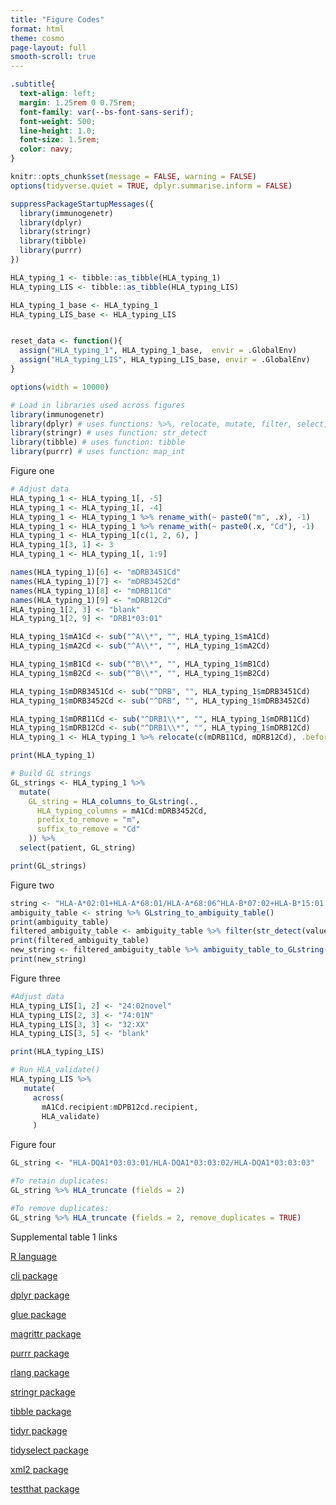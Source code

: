 ```yaml
---
title: "Figure Codes"
format: html
theme: cosmo
page-layout: full
smooth-scroll: true
---
```


```css
.subtitle{
  text-align: left;
  margin: 1.25rem 0 0.75rem;
  font-family: var(--bs-font-sans-serif); 
  font-weight: 500;                
  line-height: 1.0;
  font-size: 1.5rem;                       
  color: navy;        
}

```

```r
knitr::opts_chunk$set(message = FALSE, warning = FALSE)
options(tidyverse.quiet = TRUE, dplyr.summarise.inform = FALSE)

suppressPackageStartupMessages({
  library(immunogenetr)
  library(dplyr)
  library(stringr)
  library(tibble)
  library(purrr)
})

HLA_typing_1 <- tibble::as_tibble(HLA_typing_1)
HLA_typing_LIS <- tibble::as_tibble(HLA_typing_LIS)

HLA_typing_1_base <- HLA_typing_1
HLA_typing_LIS_base <- HLA_typing_LIS


reset_data <- function(){
  assign("HLA_typing_1", HLA_typing_1_base,  envir = .GlobalEnv)
  assign("HLA_typing_LIS", HLA_typing_LIS_base, envir = .GlobalEnv)
}

options(width = 10000)
```


```r
# Load in libraries used across figures
library(immunogenetr)
library(dplyr) # uses functions: %>%, relocate, mutate, filter, select, across, rename_with, transmute
library(stringr) # uses function: str_detect
library(tibble) # uses function: tibble
library(purrr) # uses function: map_int

```

::: {.subtitle}
Figure one
:::

```r

# Adjust data
HLA_typing_1 <- HLA_typing_1[, -5]
HLA_typing_1 <- HLA_typing_1[, -4]
HLA_typing_1 <- HLA_typing_1 %>% rename_with(~ paste0("m", .x), -1)
HLA_typing_1 <- HLA_typing_1 %>% rename_with(~ paste0(.x, "Cd"), -1)
HLA_typing_1 <- HLA_typing_1[c(1, 2, 6), ]
HLA_typing_1[3, 1] <- 3
HLA_typing_1 <- HLA_typing_1[, 1:9]

names(HLA_typing_1)[6] <- "mDRB3451Cd"
names(HLA_typing_1)[7] <- "mDRB3452Cd"
names(HLA_typing_1)[8] <- "mDRB11Cd"
names(HLA_typing_1)[9] <- "mDRB12Cd"
HLA_typing_1[2, 3] <- "blank"
HLA_typing_1[2, 9] <- "DRB1*03:01"

HLA_typing_1$mA1Cd <- sub("^A\\*", "", HLA_typing_1$mA1Cd)
HLA_typing_1$mA2Cd <- sub("^A\\*", "", HLA_typing_1$mA2Cd)

HLA_typing_1$mB1Cd <- sub("^B\\*", "", HLA_typing_1$mB1Cd)
HLA_typing_1$mB2Cd <- sub("^B\\*", "", HLA_typing_1$mB2Cd)

HLA_typing_1$mDRB3451Cd <- sub("^DRB", "", HLA_typing_1$mDRB3451Cd)
HLA_typing_1$mDRB3452Cd <- sub("^DRB", "", HLA_typing_1$mDRB3452Cd)

HLA_typing_1$mDRB11Cd <- sub("^DRB1\\*", "", HLA_typing_1$mDRB11Cd)
HLA_typing_1$mDRB12Cd <- sub("^DRB1\\*", "", HLA_typing_1$mDRB12Cd)
HLA_typing_1 <- HLA_typing_1 %>% relocate(c(mDRB11Cd, mDRB12Cd), .before = mDRB3451Cd)

print(HLA_typing_1)

# Build GL strings 
GL_strings <- HLA_typing_1 %>%
  mutate(
    GL_string = HLA_columns_to_GLstring(.,
      HLA_typing_columns = mA1Cd:mDRB3452Cd,
      prefix_to_remove = "m",
      suffix_to_remove = "Cd"
    )) %>%
  select(patient, GL_string)

print(GL_strings)
```

::: {.subtitle}
Figure two
:::

```r

string <- "HLA-A*02:01+HLA-A*68:01/HLA-A*68:06^HLA-B*07:02+HLA-B*15:01|HLA-B*07:03+HLA-B*15:17"
ambiguity_table <- string %>% GLstring_to_ambiguity_table()
print(ambiguity_table)
filtered_ambiguity_table <- ambiguity_table %>% filter(str_detect(value, "HLA-A"))
print(filtered_ambiguity_table)
new_string <- filtered_ambiguity_table %>% ambiguity_table_to_GLstring()
print(new_string)

```

::: {.subtitle}
Figure three
:::

```r
#Adjust data
HLA_typing_LIS[1, 2] <- "24:02novel"
HLA_typing_LIS[2, 3] <- "74:01N"
HLA_typing_LIS[3, 3] <- "32:XX"
HLA_typing_LIS[3, 5] <- "blank"

print(HLA_typing_LIS)

# Run HLA_validate()
HLA_typing_LIS %>%
   mutate(
     across(
       mA1Cd.recipient:mDPB12cd.recipient, 
       HLA_validate)
     )
```


::: {.subtitle}
Figure four
:::

```r
GL_string <- "HLA-DQA1*03:03:01/HLA-DQA1*03:03:02/HLA-DQA1*03:03:03"

#To retain duplicates: 
GL_string %>% HLA_truncate (fields = 2)

#To remove duplicates: 
GL_string %>% HLA_truncate (fields = 2, remove_duplicates = TRUE)

```

::: {.subtitle}
Supplemental table 1 links
:::

[R language](https://www.r-project.org)

[cli package](https://cran.r-project.org/web/packages/cli/index.html)

[dplyr package](https://cran.r-project.org/web/packages/dplyr/index.html)

[glue package](https://cran.r-project.org/web/packages/glue/index.html)

[magrittr package](https://cran.r-project.org/web/packages/magrittr/index.html)

[purrr package](https://cran.r-project.org/web/packages/purrr/index.html)

[rlang package](https://cran.r-project.org/web/packages/rlang/index.html)

[stringr package](https://cran.r-project.org/web/packages/stringr/index.html)

[tibble package](https://cran.r-project.org/web/packages/tibble/index.html)

[tidyr package](https://cran.r-project.org/web/packages/tidyr/index.html)

[tidyselect package](https://cran.r-project.org/web/packages/tidyselect/index.html)

[xml2 package](https://cran.r-project.org/web/packages/xml2/index.html)

[testthat package](https://cran.r-project.org/web/packages/testthat/index.html)
